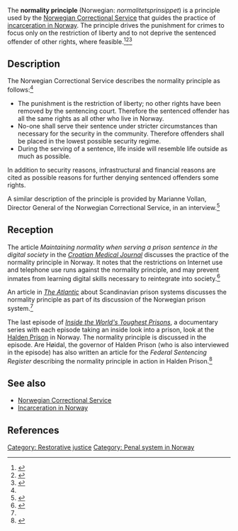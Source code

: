 The '''normality principle''' (Norwegian: ''normalitetsprinsippet'') is a principle used by the [[Norwegian Correctional Service]] that guides the practice of [[incarceration in Norway]]. The principle drives the punishment for crimes to focus only on the restriction of liberty and to not deprive the sentenced offender of other rights, where feasible.<ref name=ncs-en>{{cite web|url = https://www.kriminalomsorgen.no/information-in-english.265199.no.html|title = About the Norwegian Correctional Service|accessdate = June 22, 2019|publisher = [[Norwegian Correctional Service]]}}</ref><ref name=ncs-no>{{cite web|url = https://www.kriminalomsorgen.no/om-kriminalomsorgen.237840.no.html|title = Om kriminalomsorgen|accessdate = June 22, 2019|publisher = [[Norwegian Correctional Service]]}}</ref><ref name=atlantic-on-scandinavian-prisons>{{cite web|url = https://www.theatlantic.com/international/archive/2013/09/why-scandinavian-prisons-are-superior/279949/|title = Why Scandinavian Prisons Are Superior. 'Open' prisons, in which detainees are allowed to live like regular citizens, should be a model for the U.S.|last = Larson|first = Doran|date = September 24, 2013|accessdate = June 22, 2019}}</ref>

== Description ==

The Norwegian Correctional Service describes the normality principle as follows:<ref name=ncs-en/>

* The punishment is the restriction of liberty; no other rights have been removed by the sentencing court. Therefore the sentenced offender has all the same rights as all other who live in Norway.
* No-one shall serve their sentence under stricter circumstances than necessary for the security in the community. Therefore offenders shall be placed in the lowest possible security regime.
* During the serving of a sentence, life inside will resemble life outside as much as possible.

In addition to security reasons, infrastructural and financial reasons are cited as possible reasons for further denying sentenced offenders some rights.

A similar description of the principle is provided by Marianne Vollan, Director General of the Norwegian Correctional Service, in an interview.<ref name=vollan-interview>{{cite web|url = https://justice-trends.press/full-rights-citizens-the-principle-of-normality-in-norwegian-prisons/|title = Interview: Marianne Vollan|publisher = Justice Trends|accessdate = June 22, 2019}}</ref>

== Reception ==

The article ''Maintaining normality when serving a prison sentence in the digital society'' in the ''[[Croatian Medical Journal]]'' discusses the practice of the normality principle in Norway. It notes that the restrictions on Internet use and telephone use runs against the normality principle, and may prevent inmates from learning digital skills necessary to reintegrate into society.<ref>{{cite journal|title = Maintaining normality when serving a prison sentence in the digital society
|url = https://www.ncbi.nlm.nih.gov/pmc/articles/PMC6330768/|journal = Croatian Medical Journal|volume = 59|issue = 6|pages = 335–339|doi = 10.3325/cmj.2018.59.335|pmid = 30610776|last = Toreld|first = Eva Marie|last2 = Haugli|first2 = Kristin Opaas|last3 = Svalastog|first3 = Anna Lydia}}</ref>

An article in ''[[The Atlantic]]'' about Scandinavian prison systems discusses the normality principle as part of its discussion of the Norwegian prison system.<ref name=atlantic-on-scandinavian-prisons/>

The last episode of ''[[Inside the World's Toughest Prisons]]'', a documentary series with each episode taking an inside look into a prison, look at the [[Halden Prison]] in Norway. The normality principle is discussed in the episode. Are Høidal, the governor of Halden Prison (who is also interviewed in the episode) has also written an article for the ''Federal Sentencing Register'' describing the normality principle in action in Halden Prison.<ref>{{cite journal|url = https://fsr.ucpress.edu/content/31/1/58|title = Normality behind the Walls: Examples from Halden Prison|journal = Federal Sentencing Reporter|volume = 31|issue = 1|pages = 58-66|doi = 10.1525/fsr.2018.31.1.58|last = Høidal|first = Are}}</ref>

== See also ==

* [[Norwegian Correctional Service]]
* [[Incarceration in Norway]]

== References ==

{{reflist|30em}}

[[Category: Restorative justice]]
[[Category: Penal system in Norway]]
